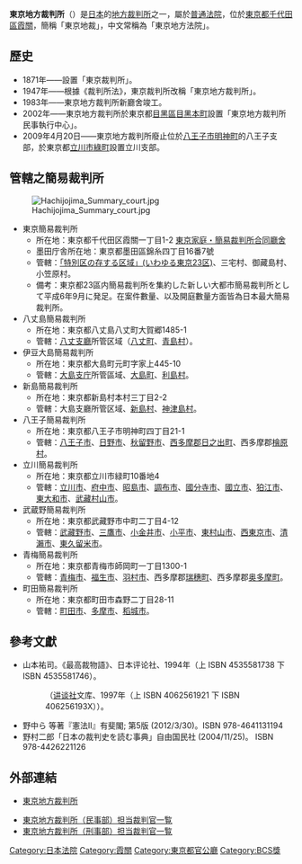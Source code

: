 {{Infobox_High_Court
|court_name =東京地方裁判所<br><small>{{lang|ja|東京地方裁判所}}</small>
| image = Tokyo High Court Building02bs3200.jpg
| imagesize = 280px
| caption = 東京地方法院
| established = 1871年
| jurisdiction = [[東京都|東京都]]
| location = 東京都[[千代田區|千代田區]][[霞關|霞關]]一丁目1番4號
| authority = [[裁判所法|裁判所法]]
| appeals   = [[东京高等裁判所|东京高等裁判所]]  
| procuratorate = {{link-ja|東京地方檢察廳|東京地方検察庁}}
| website = http://www.courts.go.jp/tokyo/
| chiefjudgetitle = [[東京地方法院長官|東京地方法院長官]]
| chiefjudgename = 垣内正（2018年12月18日 - 現職）
| termstart = 2013年7月8日
}}
{{japanese|japanese=東京地方裁判所|kana=とうきょうちほうさいばんしょ|romaji=Tōkyō Chihō Saibansho}}

'''東京地方裁判所'''（{{lang-ja|'''東京地方裁判所'''}}）是[[日本|日本]]的[[地方裁判所_(日本)|地方裁判所]]之一，屬於[[普通法院|普通法院]]，位於[[東京都|東京都]][[千代田區|千代田區]][[霞關|霞關]]，簡稱「東京地裁」，中文常稱為「東京地方法院」。

== 歷史 ==
*1871年——設置「東京裁判所」。
*1947年——根據《裁判所法》，東京裁判所改稱「東京地方裁判所」。
*1983年——東京地方裁判所新廳舍竣工。
*2002年——東京地方裁判所於東京都[[目黑區|目黑區]][[目黑本町|目黑本町]]設置「東京地方裁判所民事執行中心」。
*2009年4月20日——東京地方裁判所廢止位於[[八王子市|八王子市]][[明神町|明神町]]的八王子支部，於東京都[[立川市|立川市]][[綠町|綠町]]設置立川支部。

== 管轄之簡易裁判所 ==
[[File:Hachijojima_Summary_court.jpg|thumb]]

* 東京簡易裁判所
** 所在地：東京都千代田区霞關一丁目1-2 [[東京家庭・簡易裁判所合同廳舍|東京家庭・簡易裁判所合同廳舍]]
** 墨田庁舎所在地：東京都墨田區錦糸四丁目16番7號
** 管轄：[[東京都區部|「特別区の存する区域」(いわゆる東京23区)]]、三宅村、御藏島村、小笠原村。
** 備考：東京都23區内簡易裁判所を集約した新しい大都市簡易裁判所として平成6年9月に発足。在案件數量、以及開庭數量方面皆為日本最大簡易裁判所。
* 八丈島簡易裁判所
** 所在地：東京都八丈島八丈町大賀郷1485-1
** 管轄：[[八丈支廳|八丈支廳]]所管区域（[[八丈町|八丈町]]、[[青島村|青島村]]）。
* 伊豆大島簡易裁判所
** 所在地：東京都大島町元町字家上445-10
** 管轄：[[大島支廳_(東京都)|大島支庁]]所管區域、[[大島町|大島町]]、[[利島村|利島村]]。
* 新島簡易裁判所
** 所在地：東京都新島村本村三丁目2-2
** 管轄：大島支廳所管区域、[[新島村|新島村]]、[[神津島村|神津島村]]。
* 八王子簡易裁判所
** 所在地：東京都八王子市明神町四丁目21-1
** 管轄：[[八王子市|八王子市]]、[[日野市|日野市]]、[[秋留野市|秋留野市]]、[[西多摩郡|西多摩郡]][[日之出町|日之出町]]、西多摩郡[[檜原村|檜原村]]。
* 立川簡易裁判所
** 所在地：東京都立川市緑町10番地4
** 管轄：[[立川市|立川市]]、[[府中市_(東京都)|府中市]]、[[昭島市|昭島市]]、[[調布市|調布市]]、[[國分寺市|國分寺市]]、[[國立市|國立市]]、[[狛江市|狛江市]]、[[東大和市|東大和市]]、[[武藏村山市|武藏村山市]]。
* 武蔵野簡易裁判所
** 所在地：東京都武藏野市中町二丁目4-12
** 管轄：[[武藏野市|武藏野市]]、[[三鷹市|三鷹市]]、[[小金井市|小金井市]]、[[小平市|小平市]]、[[東村山市|東村山市]]、[[西東京市|西東京市]]、[[清瀨市|清瀨市]]、[[東久留米市|東久留米市]]。
* 青梅簡易裁判所
** 所在地：東京都青梅市師岡町一丁目1300-1
** 管轄：[[青梅市|青梅市]]、[[福生市|福生市]]、[[羽村市|羽村市]]、西多摩郡[[瑞穗町|瑞穗町]]、西多摩郡[[奥多摩町|奥多摩町]]。
* 町田簡易裁判所
** 所在地：東京都町田市森野二丁目28-11
** 管轄：[[町田市|町田市]]、[[多摩市|多摩市]]、[[稻城市|稻城市]]。

==參考文獻==
{{refbegin}}
* 山本祐司。《最高裁物語》、日本评论社、1994年（上 ISBN 4535581738 下 ISBN 4535581746）。
*:（[[讲谈社|讲谈社]]文库、1997年（上 ISBN 4062561921 下 ISBN 406256193X））。
*野中ら 等著『憲法II』有斐閣; 第5版 (2012/3/30)。ISBN 978-4641131194
*野村二郎「日本の裁判史を読む事典」自由国民社 (2004/11/25)。 ISBN 978-4426221126
{{refend}}

==外部連結==
*{{ja}}[http://www.courts.go.jp/tokyo/ 東京地方裁判所] {{Wayback|url=http://www.courts.go.jp/tokyo/ |date=20200201192250 }}
* [http://www.courts.go.jp/tokyo/saiban/tanto/minji_tanto/index.html 東京地方裁判所（民事部）担当裁判官一覧] {{Wayback|url=http://www.courts.go.jp/tokyo/saiban/tanto/minji_tanto/index.html |date=20210322070144 }}
* [http://www.courts.go.jp/tokyo/saiban/tanto/keiji_tanto/index.html 東京地方裁判所（刑事部）担当裁判官一覧] {{Wayback|url=http://www.courts.go.jp/tokyo/saiban/tanto/keiji_tanto/index.html |date=20210322070147 }}

{{日本裁判所}}
{{authority control}}
{{DEFAULTSORT:Tokyo Chiho Saibansho}}
[[Category:日本法院|Category:日本法院]]
[[Category:霞關|Category:霞關]]
[[Category:東京都官公廳|Category:東京都官公廳]]
[[Category:BCS獎|Category:BCS獎]]